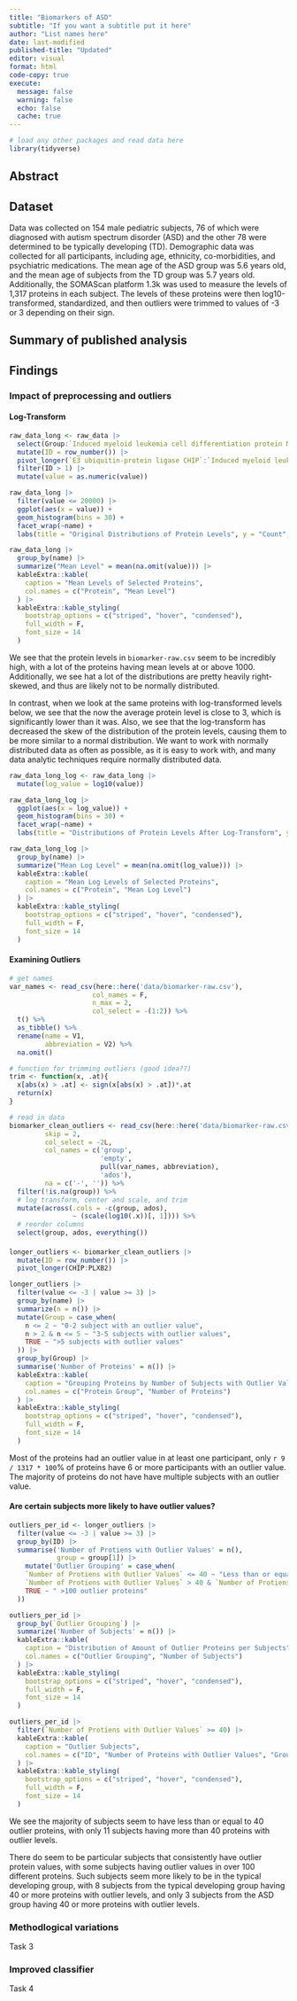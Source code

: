 ---
title: "Biomarkers of ASD"
subtitle: "If you want a subtitle put it here"
author: "List names here"
date: last-modified
published-title: "Updated"
editor: visual
format: html
code-copy: true
execute:
  message: false
  warning: false
  echo: false
  cache: true
---

<!-- Use this as a template. Keep the headers and remove all other text. In all, your report can be quite short. When it is complete, render and then push changes to your team repository. -->

```{r}
# load any other packages and read data here
library(tidyverse)
```

## Abstract

<!-- Write a brief one-paragraph abstract that describes the contents of your write-up. -->

## Dataset

<!-- Write a brief data description, including: how data were obtained; sample characteristics; variables measured; and data preprocessing. This can be largely based on the source paper and should not exceed 1-2 paragraphs. -->

Data was collected on 154 male pediatric subjects, 76 of which were diagnosed with autism spectrum disorder (ASD) and the other 78 were determined to be typically developing (TD). Demographic data was collected for all participants, including age, ethnicity, co-morbidities, and psychiatric medications. The mean age of the ASD group was 5.6 years old, and the mean age of subjects from the TD group was 5.7 years old. Additionally, the SOMAScan platform 1.3k was used to measure the levels of 1,317 proteins in each subject. The levels of these proteins were then log10-transformed, standardized, and then outliers were trimmed to values of -3 or 3 depending on their sign.

## Summary of published analysis

<!-- Summarize the methodology of the paper in 1-3 paragraphs. You need not explain the methods in depth as we did in class; just indicate what methods were used and how they were combined. If possible, include a diagram that depicts the methodological design. (Quarto has support for GraphViz and Mermaid flowcharts.) Provide key results: the proteins selected for the classifier and the estimated accuracy. -->

## Findings

<!-- Summarize your findings here. I've included some subheaders in a way that seems natural to me; you can structure this section however you like. -->

### Impact of preprocessing and outliers

#### Log-Transform

```{r}
raw_data_long <- raw_data |> 
  select(Group:`Induced myeloid leukemia cell differentiation protein Mcl-1`, -`Target Full Name`) |> 
  mutate(ID = row_number()) |> 
  pivot_longer(`E3 ubiquitin-protein ligase CHIP`:`Induced myeloid leukemia cell differentiation protein Mcl-1`) |> 
  filter(ID > 1) |> 
  mutate(value = as.numeric(value))

raw_data_long |> 
  filter(value <= 20000) |> 
  ggplot(aes(x = value)) + 
  geom_histogram(bins = 30) + 
  facet_wrap(~name) +
  labs(title = "Original Distributions of Protein Levels", y = "Count", x = 'Protein Level')

raw_data_long |> 
  group_by(name) |> 
  summarize("Mean Level" = mean(na.omit(value))) |> 
  kableExtra::kable(
    caption = "Mean Levels of Selected Proteins",
    col.names = c("Protein", "Mean Level") 
  ) |> 
  kableExtra::kable_styling(
    bootstrap_options = c("striped", "hover", "condensed"),
    full_width = F,
    font_size = 14
  )
```

We see that the protein levels in `biomarker-raw.csv` seem to be incredibly high, with a lot of the proteins having mean levels at or above 1000. Additionally, we see hat a lot of the distributions are pretty heavily right-skewed, and thus are likely not to be normally distributed.

In contrast, when we look at the same proteins with log-transformed levels below, we see that the now the average protein level is close to 3, which is significantly lower than it was. Also, we see that the log-transform has decreased the skew of the distribution of the protein levels, causing them to be more similar to a normal distribution. We want to work with normally distributed data as often as possible, as it is easy to work with, and many data analytic techniques require normally distributed data.

```{r}
raw_data_long_log <- raw_data_long |> 
  mutate(log_value = log10(value))

raw_data_long_log |> 
  ggplot(aes(x = log_value)) + 
  geom_histogram(bins = 30) + 
  facet_wrap(~name) +
  labs(title = "Distributions of Protein Levels After Log-Transform", y = "Count", x = 'Log Protein Level')

raw_data_long_log |> 
  group_by(name) |> 
  summarize("Mean Log Level" = mean(na.omit(log_value))) |> 
  kableExtra::kable(
    caption = "Mean Log Levels of Selected Proteins",
    col.names = c("Protein", "Mean Log Level") 
  ) |> 
  kableExtra::kable_styling(
    bootstrap_options = c("striped", "hover", "condensed"),
    full_width = F,
    font_size = 14
  )

```

#### Examining Outliers

```{r}
# get names
var_names <- read_csv(here::here('data/biomarker-raw.csv'), 
                     col_names = F, 
                     n_max = 2, 
                     col_select = -(1:2)) %>%
  t() %>%
  as_tibble() %>%
  rename(name = V1, 
         abbreviation = V2) %>%
  na.omit()

# function for trimming outliers (good idea??)
trim <- function(x, .at){
  x[abs(x) > .at] <- sign(x[abs(x) > .at])*.at
  return(x)
}

# read in data
biomarker_clean_outliers <- read_csv(here::here('data/biomarker-raw.csv'), 
         skip = 2,
         col_select = -2L,
         col_names = c('group', 
                       'empty',
                       pull(var_names, abbreviation),
                       'ados'),
         na = c('-', '')) %>%
  filter(!is.na(group)) %>%
  # log transform, center and scale, and trim
  mutate(across(.cols = -c(group, ados), 
                ~ (scale(log10(.x))[, 1]))) %>%
  # reorder columns
  select(group, ados, everything())

```

#### 

```{r}
longer_outliers <- biomarker_clean_outliers |> 
  mutate(ID = row_number()) |> 
  pivot_longer(CHIP:PLXB2)

longer_outliers |> 
  filter(value <= -3 | value >= 3) |> 
  group_by(name) |> 
  summarize(n = n()) |> 
  mutate(Group = case_when(
    n <= 2 ~ "0-2 subject with an outlier value",
    n > 2 & n <= 5 ~ "3-5 subjects with outlier values",
    TRUE ~ ">5 subjects with outlier values"
  )) |> 
  group_by(Group) |> 
  summarise('Number of Proteins' = n()) |> 
  kableExtra::kable(
    caption = "Grouping Proteins by Number of Subjects with Outlier Value",
    col.names = c("Protein Group", "Number of Proteins") 
  ) |> 
  kableExtra::kable_styling(
    bootstrap_options = c("striped", "hover", "condensed"),
    full_width = F,
    font_size = 14
  )
```

Most of the proteins had an outlier value in at least one participant, only `r 9 / 1317 * 100`% of proteins have 6 or more participants with an outlier value. The majority of proteins do not have have multiple subjects with an outlier value.

#### Are certain subjects more likely to have outlier values?

```{r}
outliers_per_id <- longer_outliers |> 
  filter(value <= -3 | value >= 3) |> 
  group_by(ID) |> 
  summarise('Number of Protiens with Outlier Values' = n(),
            group = group[1]) |> 
    mutate('Outlier Grouping' = case_when(
    `Number of Protiens with Outlier Values` <= 40 ~ "Less than or equal to 40 outlier proteins",
    `Number of Protiens with Outlier Values` > 40 & `Number of Protiens with Outlier Values` <= 100 ~ "40-100 outlier proteins",
    TRUE ~ " >100 outlier proteins"
  ))

outliers_per_id |> 
  group_by(`Outlier Grouping`) |> 
  summarize('Number of Subjects' = n()) |> 
  kableExtra::kable(
    caption = "Distribution of Amount of Outlier Proteins per Subjects",
    col.names = c("Outlier Grouping", "Number of Subjects") 
  ) |> 
  kableExtra::kable_styling(
    bootstrap_options = c("striped", "hover", "condensed"),
    full_width = F,
    font_size = 14
  )

outliers_per_id |> 
  filter(`Number of Protiens with Outlier Values` >= 40) |> 
  kableExtra::kable(
    caption = "Outlier Subjects",
    col.names = c("ID", "Number of Proteins with Outlier Values", "Group", "Outlier Grouping") 
  ) |> 
  kableExtra::kable_styling(
    bootstrap_options = c("striped", "hover", "condensed"),
    full_width = F,
    font_size = 14
  )
```

We see the majority of subjects seem to have less than or equal to 40 outlier proteins, with only 11 subjects having more than 40 proteins with outlier levels.

There do seem to be particular subjects that consistently have outlier protein values, with some subjects having outlier values in over 100 different proteins. Such subjects seem more likely to be in the typical developing group, with 8 subjects from the typical developing group having 40 or more proteins with outlier levels, and only 3 subjects from the ASD group having 40 or more proteins with outlier levels.

### Methodlogical variations

Task 3

### Improved classifier

Task 4
